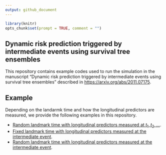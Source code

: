 ```yaml
---
output: github_document
---
```


```r
library(knitr)
opts_chunk$set(prompt = TRUE, comment = "")
```

## Dynamic risk prediction triggered by intermediate events using survival tree ensembles

This repository contains example codes used to run the simulation in the manuscript 
"Dynamic risk prediction triggered by intermediate events using survival tree ensembles" described in [https://arxiv.org/abs/2011.07175](https://arxiv.org/abs/2011.07175).


## Example

Depending on the landarmk time and how the longitudinal predictors are measured, 
we provide the following examples in this repository.

  - [Random landmark time with longitudinal predictors measured at $t_1, t_2, \ldots$](https://htmlpreview.github.io/?https://github.com/stc04003/DynmaicRisk/blob/main/Examples/sim3A.html).
  - [Fixed landmark time with longitudinal predictors measured at the intermediate event](https://htmlpreview.github.io/?https://github.com/stc04003/DynmaicRisk/blob/main/Examples/sim3B.html).
  - [Random landmark time with longitudinal predictors measured at the intermediate event](https://htmlpreview.github.io/?https://github.com/stc04003/DynmaicRisk/blob/main/Examples/sim3C.html).
